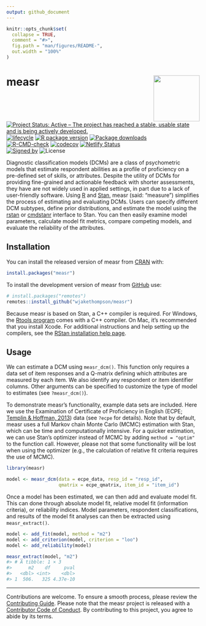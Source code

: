 ```yaml
---
output: github_document
---
```


<!-- README.md is generated from README.Rmd. Please edit that file -->

```r
knitr::opts_chunk$set(
  collapse = TRUE,
  comment = "#>",
  fig.path = "man/figures/README-",
  out.width = "100%"
)
```

# measr <img src="man/figures/logo.png" align ="right" width="120"/>

<!-- badges: start -->
[![Project Status: Active – The project has reached a stable, usable state and is being actively developed.](https://www.repostatus.org/badges/latest/active.svg)](https://www.repostatus.org/#active)
[![lifecycle](https://img.shields.io/badge/lifecycle-stable-brightgreen.svg)](https://lifecycle.r-lib.org/articles/stages.html)
[![R package version](https://www.r-pkg.org/badges/version/measr)](https://cran.r-project.org/package=measr)
[![Package downloads](https://cranlogs.r-pkg.org/badges/grand-total/measr)](https://cran.r-project.org/package=measr)</br>
[![R-CMD-check](https://github.com/wjakethompson/measr/actions/workflows/R-CMD-check.yaml/badge.svg)](https://github.com/wjakethompson/measr/actions/workflows/R-CMD-check.yaml)
[![codecov](https://codecov.io/gh/wjakethompson/measr/branch/main/graph/badge.svg?token=JtF3xtGt6g)](https://app.codecov.io/gh/wjakethompson/measr)
[![Netlify Status](https://api.netlify.com/api/v1/badges/b82caf01-0611-4f8b-bbca-5b89b5a80791/deploy-status)](https://app.netlify.com/sites/measr/deploys)</br>
[![Signed by](https://img.shields.io/badge/Keybase-Verified-brightgreen.svg)](https://keybase.io/wjakethompson)
![License](https://img.shields.io/badge/License-GPL_v3-blue.svg)
<!-- badges: end -->

Diagnostic classification models (DCMs) are a class of psychometric models that estimate respondent abilities as a profile of proficiency on a pre-defined set of skills, or attributes.
Despite the utility of DCMs for providing fine-grained and actionable feedback with shorter assessments, they have are not widely used in applied settings, in part due to a lack of user-friendly software.
Using [R](https://www.r-project.org/) and [Stan](https://mc-stan.org/), measr (said: "measure") simplifies the process of estimating and evaluating DCMs.
Users can specify different DCM subtypes, define prior distributions, and estimate the model using the [rstan](https://mc-stan.org/rstan/) or [cmdstanr](https://mc-stan.org/cmdstanr/) interface to Stan.
You can then easily examine model parameters, calculate model fit metrics, compare competing models, and evaluate the reliability of the attributes.

## Installation

You can install the released version of measr from [CRAN](https://cran.r-project.org/) with:

```r
install.packages("measr")
```

To install the development version of measr from [GitHub](https://github.com/wjakethompson/measr) use:

```r
# install.packages("remotes")
remotes::install_github("wjakethompson/measr")
```

Because measr is based on Stan, a C++ compiler is required.
For Windows, the [Rtools program](https://cran.r-project.org/bin/windows/Rtools/) comes with a C++ compiler.
On Mac, it's recommended that you install Xcode.
For additional instructions and help setting up the compilers, see the [RStan installation help page](https://github.com/stan-dev/rstan/wiki/RStan-Getting-Started).

## Usage

We can estimate a DCM using `measr_dcm()`.
This function only requires a data set of item responses and a Q-matrix defining which attributes are measured by each item.
We also identify any respondent or item identifier columns.
Other arguments can be specified to customize the type of model to estimates (see `?measr_dcm()`).

To demonstrate measr's functionality, example data sets are included.
Here we use the Examination of Certificate of Proficiency in English (ECPE; [Templin & Hoffman, 2013](https://doi.org/10.1111/emip.12010)) data (see `?ecpe` for details).
Note that by default, measr uses a full Markov chain Monte Carlo (MCMC) estimation with Stan, which can be time and computationally intensive.
For a quicker estimation, we can use Stan's optimizer instead of MCMC by adding `method = "optim"` to the function call.
However, please not that some functionality will be lost when using the optimizer (e.g., the calculation of relative fit criteria requires the use of MCMC).

```r
library(measr)

model <- measr_dcm(data = ecpe_data, resp_id = "resp_id",
                   qmatrix = ecpe_qmatrix, item_id = "item_id")
```

Once a model has been estimated, we can then add and evaluate model fit.
This can done through absolute model fit, relative model fit (information criteria), or reliability indices.
Model parameters, respondent classifications, and results of the model fit analyses can then be extracted using `measr_extract()`.

```r
model <- add_fit(model, method = "m2")
model <- add_criterion(model, criterion = "loo")
model <- add_reliability(model)

measr_extract(model, "m2")
#> # A tibble: 1 × 3
#>      m2    df     pval
#>   <dbl> <int>    <dbl>
#> 1  506.   325 4.37e-10
```


---

Contributions are welcome.
To ensure a smooth process, please review the [Contributing Guide](https://measr.info/CONTRIBUTING.html).
Please note that the measr project is released with a [Contributor Code of Conduct](https://measr.info/CODE_OF_CONDUCT.html). By contributing to this project, you agree to abide by its terms.

